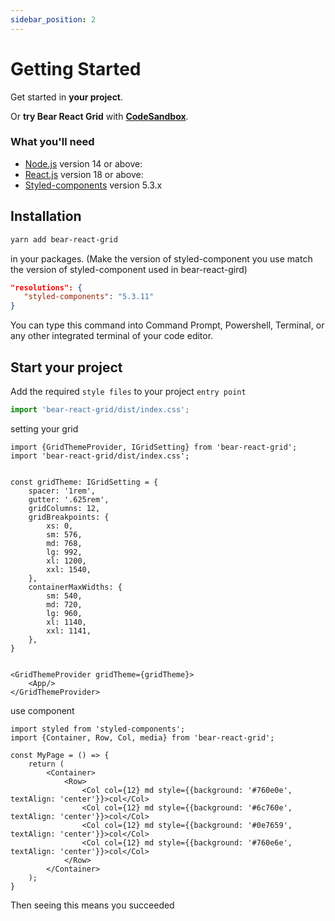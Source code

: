 ```yaml
---
sidebar_position: 2
---
```




# Getting Started

Get started in **your project**.

Or **try Bear React Grid** with **[CodeSandbox](https://codesandbox.io/s/bear-react-grid-lqsn6)**.

### What you'll need

- [Node.js](https://nodejs.org/en/download/) version 14 or above:
- [React.js](https://react.dev/) version 18 or above:
- [Styled-components](https://styled-components.com/) version 5.3.x

## Installation

 ```bash
yarn add bear-react-grid
```


in your packages. (Make the version of styled-component you use match the version of styled-component used in bear-react-gird)

```json title="package.json"
"resolutions": {
   "styled-components": "5.3.11"
}
```


You can type this command into Command Prompt, Powershell, Terminal, or any other integrated terminal of your code editor.

## Start your project

Add the required `style files` to your project `entry point`

```jsx title="/src/App.tsx"
import 'bear-react-grid/dist/index.css';
```

setting your grid

```tsx
import {GridThemeProvider, IGridSetting} from 'bear-react-grid';
import 'bear-react-grid/dist/index.css';


const gridTheme: IGridSetting = {
    spacer: '1rem',
    gutter: '.625rem',
    gridColumns: 12,
    gridBreakpoints: {
        xs: 0,
        sm: 576,
        md: 768,
        lg: 992,
        xl: 1200,
        xxl: 1540,
    },
    containerMaxWidths: {
        sm: 540,
        md: 720,
        lg: 960,
        xl: 1140,
        xxl: 1141,
    },
}


<GridThemeProvider gridTheme={gridTheme}>
    <App/>
</GridThemeProvider>
```


use component

```tsx
import styled from 'styled-components';
import {Container, Row, Col, media} from 'bear-react-grid';

const MyPage = () => {
    return (
        <Container>
            <Row>
                <Col col={12} md style={{background: '#760e0e', textAlign: 'center'}}>col</Col>
                <Col col={12} md style={{background: '#6c760e', textAlign: 'center'}}>col</Col>
                <Col col={12} md style={{background: '#0e7659', textAlign: 'center'}}>col</Col>
                <Col col={12} md style={{background: '#760e6e', textAlign: 'center'}}>col</Col>
            </Row>
        </Container>
    );
}

```


Then seeing this means you succeeded


<Base/>

